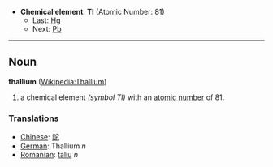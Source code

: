 *'''Chemical element''': '''Tl''' (Atomic Number: 81)
**Last: [[Mercury|Hg]]
**Next: [[Lead|Pb]]
----
== Noun ==
'''thallium''' ([[en:Thallium|Wikipedia:Thallium]])

# a chemical element ''(symbol Tl)'' with an [[atomic number]] of 81.

===Translations===
*[[Chinese]]: [[鉈]]
*[[German]]: Thallium ''n''
*[[Romanian]]: [[taliu]] ''n''